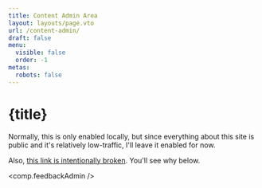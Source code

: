 ```yaml
---
title: Content Admin Area
layout: layouts/page.vto
url: /content-admin/
draft: false
menu:
  visible: false
  order: -1
metas:
  robots: false
---
```


<h1>{title}</h1>

Normally, this is only enabled locally, but since everything about this site is 
public and it's relatively low-traffic, I'll leave it enabled for now.

Also, [this link is intentionally broken](https://localhost/foo.com). You'll see 
why below.

<comp.feedbackAdmin />